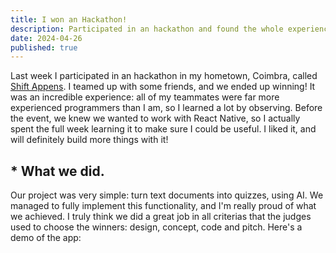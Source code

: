 ```yaml
---
title: I won an Hackathon!
description: Participated in an hackathon and found the whole experience very interesting!
date: 2024-04-26
published: true
---
```


Last week I participated in an hackathon in my hometown, Coimbra, called [Shift Appens](https://shiftappens.com/). I teamed up with some friends, and we ended up winning! It was an incredible experience: all of my teammates were far more experienced programmers than I am, so I learned a lot by observing.
Before the event, we knew we wanted to work with React Native, so I actually spent the full week learning it to make sure I could be useful. I liked it, and will definitely build more things with it!

## * What we did.

Our project was very simple: turn text documents into quizzes, using AI. We managed to fully implement this functionality, and I'm really proud of what we achieved. I truly think we did a great job in all criterias that the judges used to choose the winners: design, concept, code and pitch.
Here's a demo of the app:








